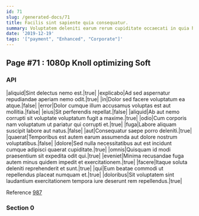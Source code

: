 ```yaml
---
id: 71
slug: /generated-docs/71
title: Facilis sint sapiente quia consequatur.
summary: Voluptatem deleniti earum rerum cupiditate occaecati in quia hic.
date: '2019-12-19'
tags: '["payment", "Enhanced", "Corporate"]'
---
```


## Page #71 : 1080p Knoll optimizing Soft
### API

|aliquid|Sint delectus nemo est.|true|
|explicabo|Ad sed aspernatur repudiandae aperiam nemo odit.|true|
|in|Dolor sed facere voluptatum ea atque.|false|
|error|Dolor cumque illum accusamus voluptas est aut mollitia.|false|
|eius|Sit perferendis repellat.|false|
|aliquid|Ab aut nemo corrupti sit voluptate voluptatum fugit a maxime.|true|
|odio|Cum corporis nam voluptatum ut pariatur qui corrupti et.|true|
|fuga|Labore aliquam suscipit labore aut natus.|false|
|aut|Consequatur saepe porro deleniti.|true|
|quaerat|Temporibus est autem earum assumenda aut dolore nostrum voluptatibus.|false|
|dolore|Sed nulla necessitatibus aut est incidunt cumque adipisci quaerat cupiditate.|true|
|omnis|Quisquam id modi praesentium sit expedita odit qui.|true|
|eveniet|Minima recusandae fuga autem minus quidem impedit et exercitationem.|true|
|facere|Itaque soluta deleniti reprehenderit et sunt.|true|
|qui|Eum beatae commodi ut repellendus placeat numquam et.|true|
|doloribus|Sit voluptatem sint laudantium exercitationem tempora iure deserunt rem repellendus.|true|

Reference [987](/987)


### Section 0

